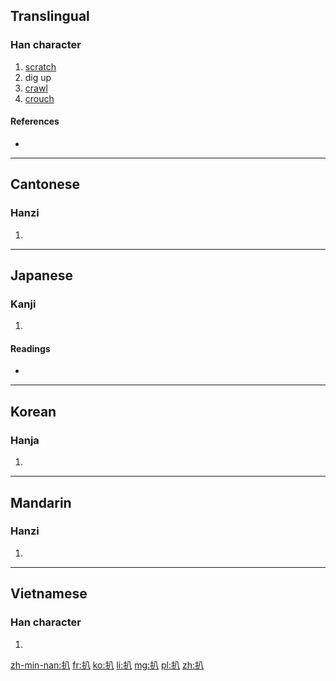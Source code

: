 ==Translingual==

===Han character===
{{Han char|rn=64|rad=手|as=02|sn=5|four=5800<sub>0</sub>|canj=手金 (QC)}}

# [[scratch]]
# dig up
# [[crawl]]
# [[crouch]]

====References====
* {{Han ref|kx=0417.110|dkj=11780|dj=0763.120|hdz=31827.030|uh=6252|ud=25170|bh=A5B6|bd=42422}}

----

==Cantonese==

===Hanzi===
{{yue-hanzi|jyut=[[paa1]], [[paa4]]|y=pa1, pa4}}

# {{defn|lang=yue|sort=手02}}

----

==Japanese==

===Kanji===
{{ja-kanji|grade=|rs=手02}}

# {{defn|lang=ja|sort=手02}}

====Readings====
* {{ja-readings|on=[[はい]] (hai), [[はつ]] (hatsu), [[はち]] (hachi)|kun=[[ぬく]] (nuku), [[さばく]] (sabaku)}}

----

==Korean==

===Hanja===
{{ko-hanja|hangeul=배|eumhun=|rv=bae|mr=pae|y=pay}}

# {{defn|lang=ko|sort=手02}}

----

==Mandarin==

===Hanzi===
{{cmn-hanzi|pin=[[bā]] ([[ba1]]), [[pā]] ([[pa1]]), [[pá]] ([[pa2]])|wg=pa<sup>1</sup>, p'a<sup>1</sup>, p'a<sup>2</sup>}}

# {{defn|lang=cmn|sort=手02}}

----

==Vietnamese==

===Han character===
{{vi-hantu|[[bái]], [[bắt]], [[bát]], [[bớt]], [[bít]], [[vát]], [[xẹp]]|rs=手02}}

# {{defn|lang=vi|sort=手02}}

[[zh-min-nan:扒]]
[[fr:扒]]
[[ko:扒]]
[[li:扒]]
[[mg:扒]]
[[pl:扒]]
[[zh:扒]]